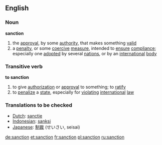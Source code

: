 ==English==
===Noun===
'''sanction'''
# the [[approval]], by some [[authority]], that makes something [[valid]]
# a [[penalty]], or some [[coercive]] [[measure]], intended to [[ensure]] [[compliance]]; especially one [[adopted]] by several [[nation]]s, or by an [[international]] [[body]]
===Transitive verb===
'''to sanction'''
# to give [[authorization]] or [[approval]] to something; to [[ratify]]
# to [[penalize]] a [[state]], especially for [[violating]] [[international]] [[law]]

===Translations to be checked===
*[[Dutch]]: [[sanctie]]
*[[Indonesian]]: [[sanksi]]
*[[Japanese]]: [[制裁]] (せいさい, seisai)

[[de:sanction]]
[[et:sanction]]
[[fr:sanction]]
[[pl:sanction]]
[[ru:sanction]]
